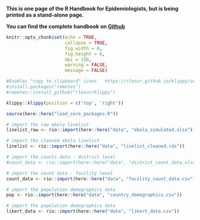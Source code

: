 **This is one page of the R Handbook for Epidemiologists, but is being printed as a stand-alone page.**  

**You can find the complete handbook on [Github](https://github.com/nsbatra/Epi_R_handbook)**  


```r
knitr::opts_chunk$set(echo = TRUE,
                      collapse = TRUE,
                      fig.width = 8,
                      fig.height = 6,
                      dpi = 150,
                      warning = FALSE,
                      message = FALSE)
```


```r
#Enables "copy to clipboard" icons   https://rlesur.github.io/klippy/articles/klippy.html
#install.packages("remotes")
#remotes::install_github("rlesur/klippy")

klippy::klippy(position = c('top', 'right'))
```


```r
source(here::here("load_core_packages.R"))
```


```r
# import the raw ebola linelist
linelist_raw <- rio::import(here::here("data", "ebola_simulated.xlsx"))

# import the cleaned ebola linelist
linelist <- rio::import(here::here("data", "linelist_cleaned.rds"))

# import the counts data - district level
#count_data <- rio::import(here::here("data", "district_count_data.xlsx"))

# import the count data - facility level
count_data <- rio::import(here::here("data", "facility_count_data.csv"))

# import the population demographics data
pop <- rio::import(here::here("data", "country_demographics.csv"))

# import the population demographics data
likert_data <- rio::import(here::here("data", "likert_data.csv"))

```




